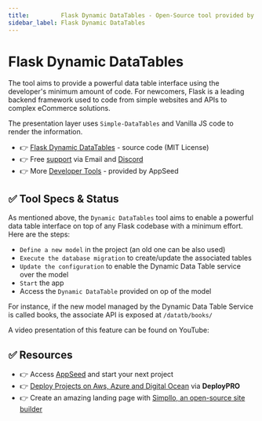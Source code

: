 ```yaml
---
title:         Flask Dynamic DataTables - Open-Source tool provided by AppSeed
sidebar_label: Flask Dynamic DataTables
---
```


# Flask Dynamic DataTables

The tool aims to provide a powerful data table interface using the developer's minimum amount of code. 
For newcomers, Flask is a leading backend framework used to code from simple websites and APIs to complex eCommerce solutions. 

The presentation layer uses `Simple-DataTables` and Vanilla JS code to render the information.

- 👉 [Flask Dynamic DataTables](https://github.com/app-generator/devtool-flask-dynamic-datatb) - source code (MIT License)
- 👉 Free [support](https://appseed.us/support/) via Email and [Discord](https://discord.gg/fZC6hup)
- 👉 More [Developer Tools](https://appseed.us/developer-tools/) - provided by AppSeed

## ✅ Tool Specs & Status

As mentioned above, the `Dynamic DataTables` tool aims to enable a powerful data table interface on top of any Flask codebase with a minimum effort. Here are the steps:

- `Define a new model` in the project (an old one can be also used)
- `Execute the database migration` to create/update the associated tables
- `Update the configuration` to enable the Dynamic Data Table service over the model
- `Start` the app
- Access the `Dynamic DataTable` provided on op of the model

For instance, if the new model managed by the Dynamic Data Table Service is called books, the associate API is exposed at `/datatb/books/`

A video presentation of this feature can be found on YouTube:

<YoutubeEmbed url="https://www.youtube.com/embed/kYRvhQj-JQE" title="Flask Dynamic DataTables - Free Tool for Developers" />

## ✅ Resources 

- 👉 Access [AppSeed](https://appseed.us/) and start your next project
- 👉 [Deploy Projects on Aws, Azure and Digital Ocean](https://www.docs.deploypro.dev/) via **DeployPRO**
- 👉 Create an amazing landing page with [Simpllo, an open-source site builder](https://www.simpllo.com/)
